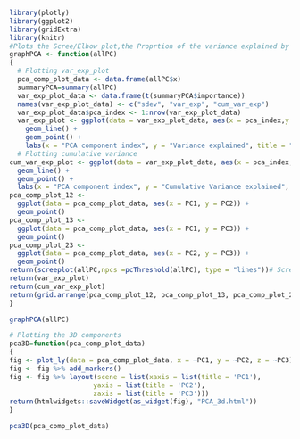 
```r
library(plotly)
library(ggplot2)
library(gridExtra)
library(knitr)
#Plots the Scree/Elbow plot,the Proprtion of the variance explained by the PC's and the Cumulative Proportio of the variance explained by the PC's
graphPCA <- function(allPC)
{
  # Plotting var_exp_plot
  pca_comp_plot_data <- data.frame(allPC$x)
  summaryPCA=summary(allPC)
  var_exp_plot_data <- data.frame(t(summaryPCA$importance))
  names(var_exp_plot_data) <- c("sdev", "var_exp", "cum_var_exp") 
  var_exp_plot_data$pca_index <- 1:nrow(var_exp_plot_data) 
  var_exp_plot <- ggplot(data = var_exp_plot_data, aes(x = pca_index,y = var_exp)) +
    geom_line() +
    geom_point() +
    labs(x = "PCA component index", y = "Variance explained", title = "GAPIT Demo GT: Variance Explained")
  # Plotting cumulative variance
cum_var_exp_plot <- ggplot(data = var_exp_plot_data, aes(x = pca_index, y = cum_var_exp)) +
  geom_line() +
  geom_point() +
  labs(x = "PCA component index", y = "Cumulative Variance explained", title = "GAPIT Demo GT: Cumulative Variance Explained")
pca_comp_plot_12 <- 
  ggplot(data = pca_comp_plot_data, aes(x = PC1, y = PC2)) +
  geom_point()
pca_comp_plot_13 <-
  ggplot(data = pca_comp_plot_data, aes(x = PC1, y = PC3)) +
  geom_point()
pca_comp_plot_23 <-
  ggplot(data = pca_comp_plot_data, aes(x = PC2, y = PC3)) +
  geom_point()
return(screeplot(allPC,npcs =pcThreshold(allPC), type = "lines"))# Scree Plot
return(var_exp_plot)
return(cum_var_exp_plot)
return(grid.arrange(pca_comp_plot_12, pca_comp_plot_13, pca_comp_plot_23, nrow = 2, ncol = 2, top = "GAPIT Demo GT: Principal Components"))
}
```

```r
graphPCA(allPC)
```



```r
# Plotting the 3D components
pca3D=function(pca_comp_plot_data)
{
fig <- plot_ly(data = pca_comp_plot_data, x = ~PC1, y = ~PC2, z = ~PC3)
fig <- fig %>% add_markers()
fig <- fig %>% layout(scene = list(xaxis = list(title = 'PC1'),
                     yaxis = list(title = 'PC2'),
                     zaxis = list(title = 'PC3')))
return(htmlwidgets::saveWidget(as_widget(fig), "PCA_3d.html"))
}
```

```r
pca3D(pca_comp_plot_data)
```
